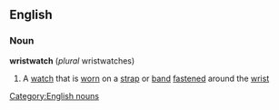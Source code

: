 ==English==
===Noun===
'''wristwatch'''  (''plural'' wristwatches)
#A [[watch]] that is [[worn]] on a [[strap]] or [[band]] [[fastened]] around the [[wrist]]
[[Category:English nouns]]